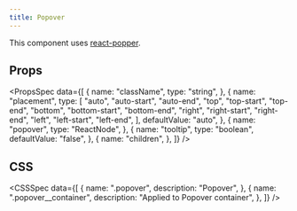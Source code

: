 ```yaml
---
title: Popover
---
```


This component uses [react-popper](https://github.com/floating-ui/react-popper).

<Preview name="Popover" />

## Props

<PropsSpec
  data={[
    {
      name: "className",
      type: "string",
    },
    {
      name: "placement",
      type: [
        "auto",
        "auto-start",
        "auto-end",
        "top",
        "top-start",
        "top-end",
        "bottom",
        "bottom-start",
        "bottom-end",
        "right",
        "right-start",
        "right-end",
        "left",
        "left-start",
        "left-end",
      ],
      defaultValue: "auto",
    },
    {
      name: "popover",
      type: "ReactNode",
    },
    {
      name: "tooltip",
      type: "boolean",
      defaultValue: "false",
    },
    {
      name: "children",
    },
  ]}
/>

## CSS

<CSSSpec
  data={[
    {
      name: ".popover",
      description: "Popover",
    },
    {
      name: ".popover__container",
      description: "Applied to Popover container",
    },
  ]}
/>

